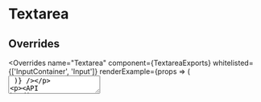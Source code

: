 <!--
Copyright (c) 2018-2019 Uber Technologies, Inc.

This source code is licensed under the MIT license found in the
LICENSE file in the root directory of this source tree.
-->





# Textarea

<Example title="Textarea Basic Usage" path="examples/textarea/basic.js">
  <TextareaBasic />
</Example>

<Example title="Textarea with ref" path="examples/textarea/ref.js">
  <TextareaRef />
</Example>

## Overrides

<Overrides
  name="Textarea"
  component={TextareaExports}
  whitelisted={['InputContainer', 'Input']}
  renderExample={props => (
    <Textarea
      size={SIZE.compact}
      placeholder="Placeholder"
      overrides={props.overrides}
    />
  )}
/>

<API
  heading="Textarea API"
  api={require('!!extract-react-types-loader!../../../src/textarea/textarea.js')}
/>
